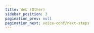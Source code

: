 ```yaml
---
title: Web (Other)
sidebar_position: 3
pagination_prev: null
pagination_next: voice-conf/next-steps
---
```



<Quickstart product="Voice Conference" />

<head>
  <title>Javascript Guide</title>
  <meta
    name="description"
    content="Explore the setup of the Voice Conference client in JavaScript with Dyte. Follow our guide for effective JavaScript client setup."
  />
</head>
